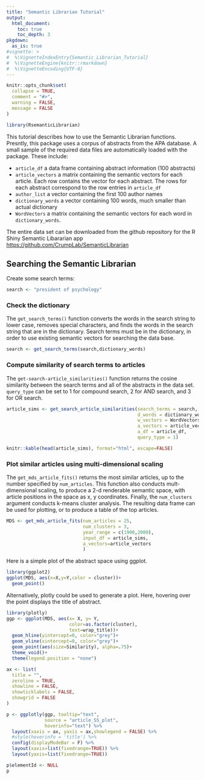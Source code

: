 ```yaml
---
title: "Semantic Librarian Tutorial"
output: 
  html_document:
    toc: true
    toc_depth: 3
pkgdown:
  as_is: true
#vignette: >
#  %\VignetteIndexEntry{Semantic_Librarian_Tutorial}
#  %\VignetteEngine{knitr::rmarkdown}
#  %\VignetteEncoding{UTF-8}
---
```


```r
knitr::opts_chunk$set(
  collapse = TRUE,
  comment = "#>",
  warning = FALSE,
  message = FALSE
)
```

```r
library(RsemanticLibrarian)
```

This tutorial describes how to use the Semantic Librarian functions. Presntly, this package uses a corpus of abstracts from the APA database. A small sample of the required data files are automatically loaded with the package. These include:

- `article_df` a data frame containing abstract information (100 abstracts)
- `article_vectors` a matrix containing the semantic vectors for each article. Each row contains the vector for each abstract. The rows for each abstract correspond to the row entries in `article_df`
- `author_list` a vector containing the first 100 author names
- `dictionary_words` a vector containing 100 words, much smaller than actual dictionary
- `WordVectors` a matrix containing the semantic vectors for each word in `dictionary_words`.

The entire data set can be downloaded from the github repository for the R Shiny Semantic Libararian app [https://github.com/CrumpLab/SemanticLibrarian](https://github.com/CrumpLab/SemanticLibrarian)

## Searching the Semantic Librarian

Create some search terms:

```r
search <- "president of psychology"
```

### Check the dictionary

The `get_search_terms()` function converts the words in the search string to lower case, removes special characters, and finds the words in the search string that are in the dictionary. Search terms must be in the dictionary, in order to use existing semantic vectors for searching the data base.

```r
search <- get_search_terms(search,dictionary_words)
```

### Compute similarity of search terms to articles

The `get-search-article_similarities()` function returns the cosine similarity between the search terms and all of the abstracts in the data set. `query_type` can be set to 1 for compound search, 2 for AND search, and 3 for OR search.

```r
article_sims <- get_search_article_similarities(search_terms = search,
                                                d_words = dictionary_words,
                                                w_vectors = WordVectors,
                                                a_vectors = article_vectors,
                                                a_df = article_df,
                                                query_type = 1)

knitr::kable(head(article_sims), format="html", escape=FALSE)
```

### Plot similar articles using multi-dimensional scaling

The `get_mds_article_fits()` returns the most similar articles, up to the number specified by `num_articles`. This function also conducts mult-dimensional scaling, to produce a 2-d renderable semantic space, with article positions in the space as x, y coordinates. Finally, the `num_clusters` argument conducts k-means cluster analysis. The resulting data frame can be used for plotting, or to produce a table of the top articles. 

```r
MDS <- get_mds_article_fits(num_articles = 25, 
                            num_clusters = 3,
                            year_range = c(1900,2000),
                            input_df = article_sims,
                            a_vectors=article_vectors
                            )
```

Here is a simple plot of the abstract space using ggplot.

```r
library(ggplot2)
ggplot(MDS, aes(x=X,y=Y,color = cluster))+
  geom_point()
```

Alternatively, plotly could be used to generate a plot. Here, hovering over the point displays the title of abstract.

```r
library(plotly)
ggp <- ggplot(MDS, aes(x= X, y= Y,
                       color=as.factor(cluster),
                       text=wrap_title))+
  geom_hline(yintercept=0, color="grey")+
  geom_vline(xintercept=0, color="grey")+
  geom_point(aes(size=Similarity), alpha=.75)+
  theme_void()+
  theme(legend.position = "none")

ax <- list(
  title = "",
  zeroline = TRUE,
  showline = FALSE,
  showticklabels = FALSE,
  showgrid = FALSE
)

p <- ggplotly(ggp, tooltip="text",
              source = "article_SS_plot",
              hoverinfo="text") %>%
  layout(xaxis = ax, yaxis = ax,showlegend = FALSE) %>%
  #style(hoverinfo = 'title') %>%
  config(displayModeBar = F) %>%
  layout(xaxis=list(fixedrange=TRUE)) %>%
  layout(yaxis=list(fixedrange=TRUE))

p$elementId <- NULL
p
```



